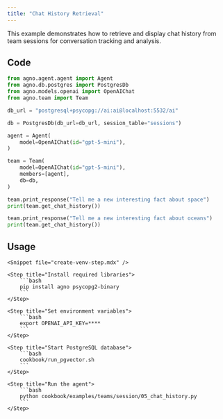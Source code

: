 ```yaml
---
title: "Chat History Retrieval"
---
```


This example demonstrates how to retrieve and display chat history from team sessions for conversation tracking and analysis.

## Code

```python cookbook/examples/teams/session/05_chat_history.py
from agno.agent.agent import Agent
from agno.db.postgres import PostgresDb
from agno.models.openai import OpenAIChat
from agno.team import Team

db_url = "postgresql+psycopg://ai:ai@localhost:5532/ai"

db = PostgresDb(db_url=db_url, session_table="sessions")

agent = Agent(
    model=OpenAIChat(id="gpt-5-mini"),
)

team = Team(
    model=OpenAIChat(id="gpt-5-mini"),
    members=[agent],
    db=db,
)

team.print_response("Tell me a new interesting fact about space")
print(team.get_chat_history())

team.print_response("Tell me a new interesting fact about oceans")
print(team.get_chat_history())
```

## Usage

<Steps>

    <Snippet file="create-venv-step.mdx" />

    <Step title="Install required libraries">
        ```bash
        pip install agno psycopg2-binary
        ```
    </Step>

    <Step title="Set environment variables">
        ```bash
        export OPENAI_API_KEY=****
        ```
    </Step>

    <Step title="Start PostgreSQL database">
        ```bash
        cookbook/run_pgvector.sh
        ```
    </Step>

    <Step title="Run the agent">
        ```bash
        python cookbook/examples/teams/session/05_chat_history.py
        ```
    </Step>

</Steps>